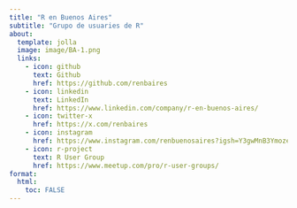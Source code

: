 ```yaml
---
title: "R en Buenos Aires"
subtitle: "Grupo de usuaries de R"
about:
  template: jolla
  image: image/BA-1.png
  links:
    - icon: github
      text: Github
      href: https://github.com/renbaires
    - icon: linkedin
      text: LinkedIn
      href: https://www.linkedin.com/company/r-en-buenos-aires/
    - icon: twitter-x
      href: https://x.com/renbaires
    - icon: instagram
      href: https://www.instagram.com/renbuenosaires?igsh=Y3gwMnB3YmozeXl3
    - icon: r-project
      text: R User Group
      href: https://www.meetup.com/pro/r-user-groups/
format:
  html:
    toc: FALSE 
---
```


